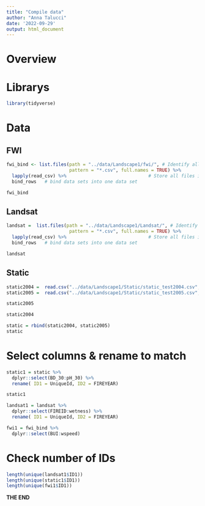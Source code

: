 ```yaml
---
title: "Compile data"
author: "Anna Talucci"
date: '2022-09-29'
output: html_document
---
```


# Overview


# Librarys
```r
library(tidyverse)
```

# Data

## FWI


```r
fwi_bind <- list.files(path = "../data/Landscape1/fwi/", # Identify all CSV files
                       pattern = "*.csv", full.names = TRUE) %>% 
  lapply(read_csv) %>%                              # Store all files in list
  bind_rows   # bind data sets into one data set 
```

```r
fwi_bind 
```

## Landsat
```r
landsat =  list.files(path = "../data/Landscape1/Landsat/", # Identify all CSV files
                       pattern = "*.csv", full.names = TRUE) %>% 
  lapply(read_csv) %>%                              # Store all files in list
  bind_rows   # bind data sets into one data set 
```

```r
landsat
```

## Static
```r
static2004 =  read.csv("../data/Landscape1/Static/static_test2004.csv", header=TRUE, sep = ",", strip.white = TRUE)
static2005 =  read.csv("../data/Landscape1/Static/static_test2005.csv", header=TRUE, sep = ",", strip.white = TRUE)
```
```r
static2005
```
```r
static2004
```
```r
static = rbind(static2004, static2005)
static
```

# Select columns & rename to match
```r
static1 = static %>% 
  dplyr::select(BD_30:pH_30) %>%
  rename( ID1 = UniqueId, ID2 = FIREYEAR) 

static1
```

```r
landsat1 = landsat %>% 
  dplyr::select(FIREID:wetness) %>%
  rename( ID1 = UniqueId, ID2 = FIREYEAR) 
```


```r
fwi1 = fwi_bind %>% 
  dplyr::select(BUI:wspeed)  
```
# Check number of IDs
```r
length(unique(landsat1$ID1))
length(unique(static1$ID1))
length(unique(fwi1$ID1))
```




**THE END**